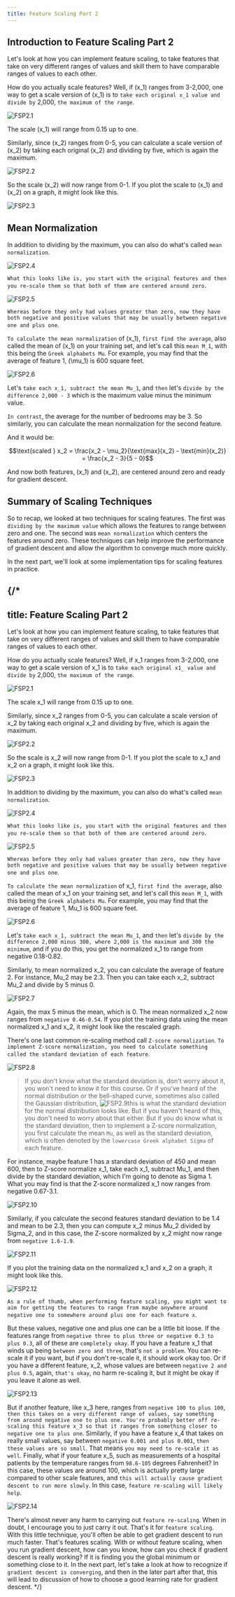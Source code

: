 ```yaml
---
title: Feature Scaling Part 2
---
```


## Introduction to Feature Scaling Part 2

Let's look at how you can implement feature scaling, to take features that take on very different ranges of values and skill them to have comparable ranges of values to each other.

How do you actually scale features? Well, if \(x_1\) ranges from 3-2,000, one way to get a scale version of \(x_1\) is to `take each original x_1 value and divide by` 2,000, `the maximum of the range`.

![FSP2.1](/SL/GDP/FSP2.1.png)

The scale \(x_1\) will range from 0.15 up to one.

Similarly, since \(x_2\) ranges from 0-5, you can calculate a scale version of \(x_2\) by taking each original \(x_2\) and dividing by five, which is again the maximum.

![FSP2.2](/SL/GDP/FSP2.2.png)

So the scale \(x_2\) will now range from 0-1. If you plot the scale to \(x_1\) and \(x_2\) on a graph, it might look like this.

![FSP2.3](/SL/GDP/FSP2.3.png)

## Mean Normalization

In addition to dividing by the maximum, you can also do what's called `mean normalization`.

![FSP2.4](/SL/GDP/FSP2.4.png)

`What this looks like is, you start with the original features and then you re-scale them so that both of them are centered around zero`.

![FSP2.5](/SL/GDP/FSP2.5.png)

`Whereas before they only had values greater than zero, now they have both negative and positive values that may be usually between negative one and plus one`.

`To calculate the mean normalization` of \(x_1\), `first find the average`, also called the mean of \(x_1\) on your training set, and let's call this `mean M_1`, with this being the `Greek alphabets Mu`. For example, you may find that the average of feature 1, \(\mu_1\) is 600 square feet.

![FSP2.6](/SL/GDP/FSP2.6.png)

Let's `take each x_1, subtract the mean Mu_1`, and `then` let's `divide by the difference 2,000 - 3`  which is the maximum value minus the minimum value.

`In contrast`, the average for the number of bedrooms may be 3. So similarly, you can calculate the mean normalization for the second feature. 

And it would be:

```math
\text{scaled } x_2 = \frac{x_2 - \mu_2}{\text{max}(x_2) - \text{min}(x_2)} = \frac{x_2 - 3}{5 - 0}
```

And now both features, \(x_1\) and \(x_2\), are centered around zero and ready for gradient descent.

## Summary of Scaling Techniques

So to recap, we looked at two techniques for scaling features. The first was `dividing by the maximum value` which allows the features to range between zero and one. The second was `mean normalization` which centers the features around zero. These techniques can help improve the performance of gradient descent and allow the algorithm to converge much more quickly. 

In the next part, we'll look at some implementation tips for scaling features in practice.


{/*
---
title: Feature Scaling Part 2
---


Let's look at how you can implement feature scaling, to take features that take on very different ranges of values and skill them to have comparable ranges of values to each other. 

How do you actually scale features? Well, if x_1 ranges from 3-2,000, one way to get a scale version of x_1 is to `take each original x1_ value and divide by` 2,000, `the maximum of the range`.

![FSP2.1](/SL/GDP/FSP2.1.png)

The scale x_1 will range from 0.15 up to one. 

Similarly, since x_2 ranges from 0-5, you can calculate a scale version of x_2 by taking each original x_2 and dividing by five, which is again the maximum.

![FSP2.2](/SL/GDP/FSP2.2.png)

So the scale is x_2 will now range from 0-1. If you plot the scale to x_1 and x_2 on a graph, it might look like this. 

![FSP2.3](/SL/GDP/FSP2.3.png)

In addition to dividing by the maximum, you can also do what's called `mean normalization`. 

![FSP2.4](/SL/GDP/FSP2.4.png)

`What this looks like is, you start with the original features and then you re-scale them so that both of them are centered around zero`.

![FSP2.5](/SL/GDP/FSP2.5.png)

`Whereas before they only had values greater than zero, now they have both negative and positive values that may be usually between negative one and plus one`.

`To calculate the mean normalization` of x_1, `first find the average`, also called the mean of x_1 on your training set, and let's call this `mean M_1`, with this being the `Greek alphabets Mu`. For example, you may find that the average of feature 1, Mu_1 is 600 square feet. 

![FSP2.6](/SL/GDP/FSP2.6.png)

Let's `take each x_1, subtract the mean Mu_1`, and `then` let's `divide by the difference 2,000 minus 300, where 2,000 is the maximum and 300 the minimum`, and if you do this, you get the normalized x_1 to range from negative 0.18-0.82. 

Similarly, to mean normalized x_2, you can calculate the average of feature 2. For instance, Mu_2 may be 2.3. Then you can take each x_2, subtract Mu_2 and divide by 5 minus 0.

![FSP2.7](/SL/GDP/FSP2.7.png)

Again, the max 5 minus the mean, which is 0. The mean normalized x_2 now ranges from `negative 0.46-0.54`. If you plot the training data using the mean normalized x_1 and x_2, it might look like the rescaled graph.

There's one last common re-scaling method call `Z-score normalization`. `To implement Z-score normalization, you need to calculate something called the standard deviation of each feature`.

![FSP2.8](/SL/GDP/FSP2.8.png)

>If you don't know what the standard deviation is, don't worry about it, you won't need to know it for this course. Or if you've heard of the normal distribution or the bell-shaped curve, sometimes also called the Gaussian distribution, 
![FSP2.9](/SL/GDP/FSP2.9.png)this is what the standard deviation for the normal distribution looks like. But if you haven't heard of this, you don't need to worry about that either. But if you do know what is the standard deviation, then to implement a Z-score normalization, you first calculate the mean `Mu`, as well as the standard deviation, which is often denoted by the `lowercase Greek alphabet Sigma` of each feature. 

For instance, maybe feature 1 has a standard deviation of 450 and mean 600, then to Z-score normalize x_1, take each x_1, subtract Mu_1, and then divide by the standard deviation, which I'm going to denote as Sigma 1. What you may find is that the Z-score normalized x_1 now ranges from negative 0.67-3.1.


![FSP2.10](/SL/GDP/FSP2.10.png)

Similarly, if you calculate the second features standard deviation to be 1.4 and mean to be 2.3, then you can compute x_2 minus Mu_2 divided by Sigma_2, and in this case, the Z-score normalized by x_2 might now range from `negative 1.6-1.9`.

![FSP2.11](/SL/GDP/FSP2.11.png)

If you plot the training data on the normalized x_1 and x_2 on a graph, it might look like this. 

![FSP2.12](/SL/GDP/FSP2.12.png)

`As a rule of thumb, when performing feature scaling, you might want to aim for getting the features to range from maybe anywhere around negative one to somewhere around plus one for each feature x`. 

But these values, negative one and plus one can be a little bit loose. If the features range from `negative three to plus three or negative 0.3 to plus 0.3`, all of these are `completely okay`. If you have a feature x_1 that winds up being `between zero and three`, that's `not a problem`. You can re-scale it if you want, but if you don't re-scale it, it should work okay too. Or if you have a different feature, x_2, whose values are between `negative 2 and plus 0.5`, again, `that's okay`, no harm re-scaling it, but it might be okay if you leave it alone as well. 

![FSP2.13](/SL/GDP/FSP2.13.png)

But if another feature, like x_3 here, ranges from `negative 100 to plus 100`, `then this takes on a very different range of values, say something from around negative one to plus one. You're probably better off re-scaling this feature x_3 so that it ranges from something closer to negative one to plus one`. Similarly, if you have a feature x_4 that takes on really small values, say between `negative 0.001 and plus 0.001`, `then these values are so small`. That means `you may need to re-scale it as well`. Finally, what if your feature x_5, such as measurements of a hospital patients by the temperature ranges from `98.6-105` degrees Fahrenheit? In this case, these values are around 100, which is actually pretty large compared to other scale features, and `this will actually cause gradient descent to run more slowly`. In this case, `feature re-scaling will likely help`. 

![FSP2.14](/SL/GDP/FSP2.14.png)

There's almost never any harm to carrying out `feature re-scaling`. When in doubt, I encourage you to just carry it out. That's it for `feature scaling`. With this little technique, you'll often be able to get gradient descent to run much faster. That's features scaling. With or without feature scaling, when you run gradient descent, how can you know, how can you check if gradient descent is really working? If it is finding you the global minimum or something close to it. In the next part, let's take a look at how to recognize if `gradient descent is converging`, and then in the later part after that, this will lead to discussion of how to choose a good learning rate for gradient descent.
*/}